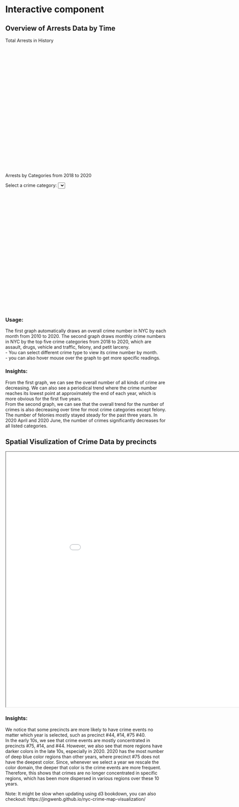 # Interactive component

## Overview of Arrests Data by Time
<html lang="en">
    <head>
        <meta charset="utf-8">
        <title></title>
        <script src="https://d3js.org/d3.v6.js"></script>
         <link rel="stylesheet" href="scripts/interactve.css">
    </head>
    <body>
    <p id="format1" >Total Arrests in History</p>
    <svg width="600" height="450" id="svg3">
    </svg>
    <p id="format1" >Arrests by Categories from 2018 to 2020</p>
    <label>Select a crime category:</label>
    <select id="CrimeCategory"></select>
    <svg  width="600" height="450"  id="crimeByCategory"></svg> 
    <script type="text/javascript" src="scripts/totalCrime.js"> </script>
    <script type="text/javascript"  src="scripts/crimeByCategory.js"> </script>
    </body>
</html>
### Usage:
The first graph automatically draws an overall crime number in NYC by each month from 2010 to 2020.
The second graph draws monthly crime numbers in NYC by the top five crime categories from 2018 to 2020, which are assault, drugs, vehicle and traffic, felony, and petit larceny.<br>
- You can select different crime type to view its crime number by month. <br>
- you can also hover mouse over the graph to get more specific readings.<br>

### Insights:
From the first graph, we can see the overall number of all kinds of crime are decreasing. We can also see a periodical trend where the crime number reaches its lowest point at approximately the end of each year, which is more obvious for the first five years.<br>
From the second graph, we can see that the overall trend for the number of crimes is also decreasing over time for most crime categories except felony. The number of felonies mostly stayed steady for the past three years. In 2020 April and 2020 June, the number of crimes significantly decreases for all listed categories. 


## Spatial Visulization of Crime Data by precincts 

<iframe src="scripts/index.html" width="1000" height="800"></iframe>

### Insights:
We notice that some precincts are more likely to have crime events no matter which year is selected, such as precinct #44, #14, #75 #40. 
<br>In the early 10s, we see that crime events are mostly concentrated in precincts #75, #14, and #44. However, we also see that more regions have darker colors in the late 10s, especially in 2020. 2020 has the most number of deep blue color regions than other years, where precinct #75 does not have the deepest color. Since, whenever we select a year we rescale the color domain, the deeper that color is the crime events are more frequent. 
<br>Therefore, this shows that crimes are no longer concentrated in specific regions, which has been more dispersed in various regions over these 10 years.

Note: It might be slow when updating using d3 bookdown, you can also checkout:
https://jingwenb.github.io/nyc-crime-map-visualization/